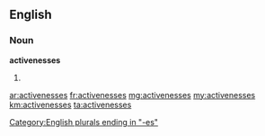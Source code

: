 ==English==

===Noun===
'''activenesses'''

# {{plural of|[[activeness]]}}

[[Category:English plurals ending in "-es"]]

[[ar:activenesses]]
[[fr:activenesses]]
[[mg:activenesses]]
[[my:activenesses]]
[[km:activenesses]]
[[ta:activenesses]]